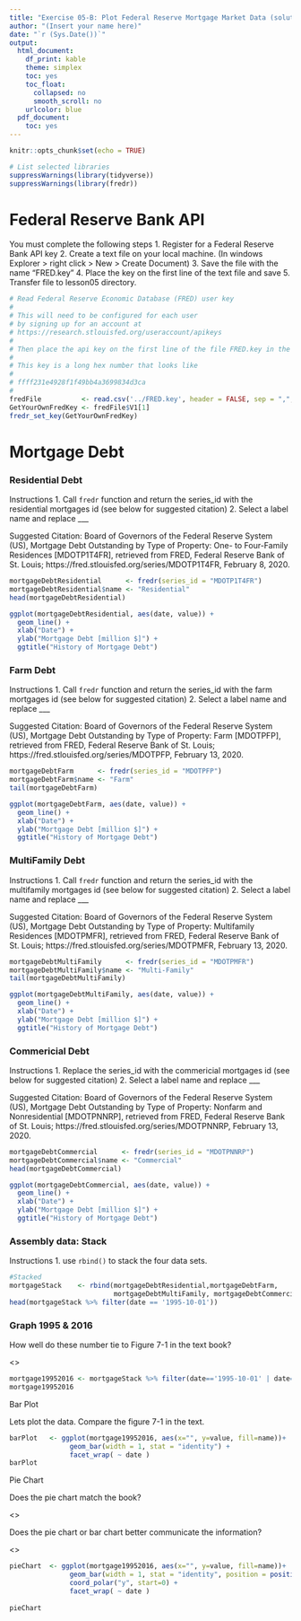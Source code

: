 ```yaml
---
title: "Exercise 05-B: Plot Federal Reserve Mortgage Market Data (solution)"
author: "(Insert your name here)"
date: "`r (Sys.Date())`"
output:
  html_document:
    df_print: kable
    theme: simplex
    toc: yes
    toc_float:
      collapsed: no
      smooth_scroll: no
    urlcolor: blue
  pdf_document:
    toc: yes
---
```


```r
knitr::opts_chunk$set(echo = TRUE)
```

```r
# List selected libraries
suppressWarnings(library(tidyverse))
suppressWarnings(library(fredr))
```

# Federal Reserve Bank API

You must complete the following steps
  1. Register for a Federal Reserve Bank API key
  2. Create a text file on your local machine. (In windows Explorer > right click > New > Create Document)
  3. Save the file with the name "FRED.key"
  4. Place the key on the first line of the text file and save
  5. Transfer file to lesson05 directory.

```r
# Read Federal Reserve Economic Database (FRED) user key
#
# This will need to be configured for each user 
# by signing up for an account at
# https://research.stlouisfed.org/useraccount/apikeys
#
# Then place the api key on the first line of the file FRED.key in the lesson directory.
#
# This key is a long hex number that looks like
#
# ffff231e4928f1f49bb4a3699834d3ca
#
fredFile          <- read.csv('../FRED.key', header = FALSE, sep = ",", dec = ".", stringsAsFactors = FALSE)
GetYourOwnFredKey <- fredFile$V1[1]
fredr_set_key(GetYourOwnFredKey)
```

# Mortgage Debt

### Residential Debt

Instructions
  1. Call `fredr` function and return the series_id with the residential mortgages id (see below for suggested citation)
  2. Select a label name and replace ___
  
  Suggested Citation:
Board of Governors of the Federal Reserve System (US), Mortgage Debt Outstanding by Type of Property: One- to Four-Family Residences [MDOTP1T4FR], retrieved from FRED, Federal Reserve Bank of St. Louis; https://fred.stlouisfed.org/series/MDOTP1T4FR, February 8, 2020.  

```r
mortgageDebtResidential      <- fredr(series_id = "MDOTP1T4FR")
mortgageDebtResidential$name <- "Residential"
head(mortgageDebtResidential)
```



```r

ggplot(mortgageDebtResidential, aes(date, value)) + 
  geom_line() + 
  xlab("Date") + 
  ylab("Mortgage Debt [million $]") + 
  ggtitle("History of Mortgage Debt")

```



### Farm Debt

Instructions
  1. Call `fredr` function and return the series_id with the farm mortgages id (see below for suggested citation)
  2. Select a label name and replace ___
  
  Suggested Citation:
Board of Governors of the Federal Reserve System (US), Mortgage Debt Outstanding by Type of Property: Farm [MDOTPFP], retrieved from FRED, Federal Reserve Bank of St. Louis; https://fred.stlouisfed.org/series/MDOTPFP, February 13, 2020.
  
```r
mortgageDebtFarm      <- fredr(series_id = "MDOTPFP")
mortgageDebtFarm$name <- "Farm"
tail(mortgageDebtFarm)
```
```r
ggplot(mortgageDebtFarm, aes(date, value)) + 
  geom_line() + 
  xlab("Date") + 
  ylab("Mortgage Debt [million $]") + 
  ggtitle("History of Mortgage Debt")
```

### MultiFamily Debt

Instructions
  1. Call `fredr` function and return the series_id with the multifamily mortgages id (see below for suggested citation)
  2. Select a label name and replace ___
  
Suggested Citation:
Board of Governors of the Federal Reserve System (US), Mortgage Debt Outstanding by Type of Property: Multifamily Residences [MDOTPMFR], retrieved from FRED, Federal Reserve Bank of St. Louis; https://fred.stlouisfed.org/series/MDOTPMFR, February 13, 2020.


```r
mortgageDebtMultiFamily      <- fredr(series_id = "MDOTPMFR")
mortgageDebtMultiFamily$name <- "Multi-Family"
tail(mortgageDebtMultiFamily)
```


```r

ggplot(mortgageDebtMultiFamily, aes(date, value)) + 
  geom_line() + 
  xlab("Date") + 
  ylab("Mortgage Debt [million $]") + 
  ggtitle("History of Mortgage Debt")

```

### Commericial Debt


Instructions
  1. Replace the series_id with the commericial mortgages id (see below for suggested citation)
  2. Select a label name and replace ___
  
Suggested Citation:
Board of Governors of the Federal Reserve System (US), Mortgage Debt Outstanding by Type of Property: Nonfarm and Nonresidential [MDOTPNNRP], retrieved from FRED, Federal Reserve Bank of St. Louis; https://fred.stlouisfed.org/series/MDOTPNNRP, February 13, 2020.


```r
mortgageDebtCommercial      <- fredr(series_id = "MDOTPNNRP")
mortgageDebtCommercial$name <- "Commercial"
head(mortgageDebtCommercial)
```


```r

ggplot(mortgageDebtCommercial, aes(date, value)) + 
  geom_line() + 
  xlab("Date") + 
  ylab("Mortgage Debt [million $]") + 
  ggtitle("History of Mortgage Debt")

```


### Assembly data: Stack

Instructions
  1. use `rbind()` to stack the four data sets.
  

```r
#Stacked
mortgageStack    <- rbind(mortgageDebtResidential,mortgageDebtFarm,
                          mortgageDebtMultiFamily, mortgageDebtCommercial)
head(mortgageStack %>% filter(date == '1995-10-01'))
```
### Graph 1995 & 2016


How well do these number tie to Figure 7-1 in the text book?

<<INSERT COMMENT HERE>>

```r

mortgage19952016 <- mortgageStack %>% filter(date=='1995-10-01' | date=='2016-10-01')
mortgage19952016

```

Bar Plot

Lets plot the data.  Compare the figure 7-1 in the text.

```r

barPlot   <- ggplot(mortgage19952016, aes(x="", y=value, fill=name))+
               geom_bar(width = 1, stat = "identity") +
               facet_wrap( ~ date )
barPlot

```

Pie Chart

Does the pie chart match the book?

<<Insert Comment Here>>

Does the pie chart or bar chart better communicate the information?

<<Insert Comment Here>>


```r

pieChart  <- ggplot(mortgage19952016, aes(x="", y=value, fill=name))+
               geom_bar(width = 1, stat = "identity", position = position_fill()) +
               coord_polar("y", start=0) +
               facet_wrap( ~ date )
               
pieChart

```


